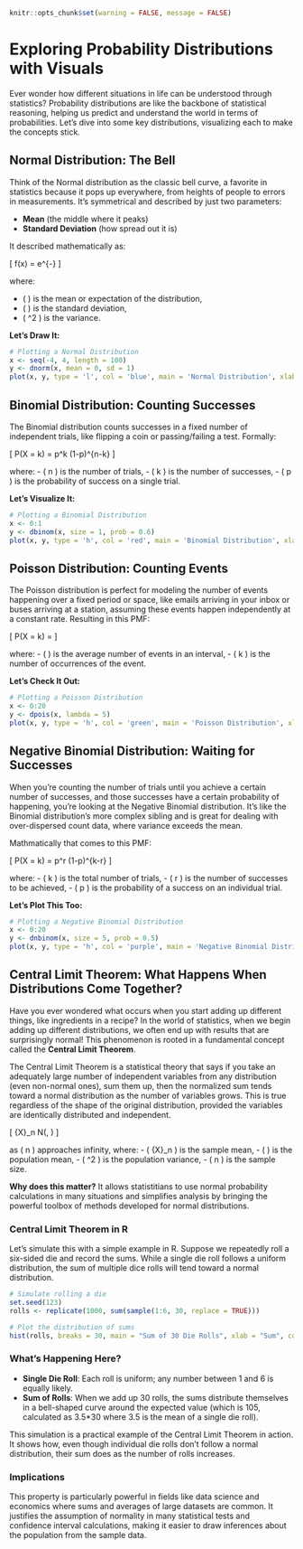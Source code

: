 ```r
knitr::opts_chunk$set(warning = FALSE, message = FALSE) 

```

# Exploring Probability Distributions with Visuals

Ever wonder how different situations in life can be understood through statistics? Probability distributions are like the backbone of statistical reasoning, helping us predict and understand the world in terms of probabilities. Let's dive into some key distributions, visualizing each to make the concepts stick.

## Normal Distribution: The Bell 

Think of the Normal distribution as the classic bell curve, a favorite in statistics because it pops up everywhere, from heights of people to errors in measurements. It's symmetrical and described by just two parameters:

- **Mean** (the middle where it peaks)
- **Standard Deviation** (how spread out it is)

It described mathematically as:

\[ f(x) = \frac{1}{\sqrt{2\pi\sigma^2}} e^{-\frac{(x-\mu)^2}{2\sigma^2}} \]

where:

- \( \mu \) is the mean or expectation of the distribution,
- \( \sigma \) is the standard deviation,
- \( \sigma^2 \) is the variance.

**Let's Draw It:**

```r
# Plotting a Normal Distribution
x <- seq(-4, 4, length = 100)
y <- dnorm(x, mean = 0, sd = 1)
plot(x, y, type = 'l', col = 'blue', main = 'Normal Distribution', xlab = 'X', ylab = 'Probability Density')
```

## Binomial Distribution: Counting Successes

The Binomial distribution counts successes in a fixed number of independent trials, like flipping a coin or passing/failing a test. Formally:

\[ P(X = k) = \binom{n}{k} p^k (1-p)^{n-k} \]

where:
- \( n \) is the number of trials,
- \( k \) is the number of successes,
- \( p \) is the probability of success on a single trial.

**Let's Visualize It:**

```r
# Plotting a Binomial Distribution
x <- 0:1
y <- dbinom(x, size = 1, prob = 0.6)
plot(x, y, type = 'h', col = 'red', main = 'Binomial Distribution', xlab = 'Number of Successes', ylab = 'Probability')
```

## Poisson Distribution: Counting Events

The Poisson distribution is perfect for modeling the number of events happening over a fixed period or space, like emails arriving in your inbox or buses arriving at a station, assuming these events happen independently at a constant rate. Resulting in this PMF:


\[ P(X = k) = \frac{\lambda^k e^{-\lambda}}{k!} \]

where:
- \( \lambda \) is the average number of events in an interval,
- \( k \) is the number of occurrences of the event.

**Let's Check It Out:**

```r
# Plotting a Poisson Distribution
x <- 0:20
y <- dpois(x, lambda = 5)
plot(x, y, type = 'h', col = 'green', main = 'Poisson Distribution', xlab = 'Number of Events', ylab = 'Probability')
```

## Negative Binomial Distribution: Waiting for Successes

When you're counting the number of trials until you achieve a certain number of successes, and those successes have a certain probability of happening, you're looking at the Negative Binomial distribution. It's like the Binomial distribution's more complex sibling and is great for dealing with over-dispersed count data, where variance exceeds the mean.

Mathmatically that comes to this PMF:

\[ P(X = k) = \binom{k-1}{r-1} p^r (1-p)^{k-r} \]

where:
- \( k \) is the total number of trials,
- \( r \) is the number of successes to be achieved,
- \( p \) is the probability of a success on an individual trial.

**Let's Plot This Too:**

```r
# Plotting a Negative Binomial Distribution
x <- 0:20
y <- dnbinom(x, size = 5, prob = 0.5)
plot(x, y, type = 'h', col = 'purple', main = 'Negative Binomial Distribution', xlab = 'Number of Trials', ylab = 'Probability')
```


## Central Limit Theorem: What Happens When Distributions Come Together?

Have you ever wondered what occurs when you start adding up different things, like ingredients in a recipe? In the world of statistics, when we begin adding up different distributions, we often end up with results that are surprisingly normal! This phenomenon is rooted in a fundamental concept called the **Central Limit Theorem**.


The Central Limit Theorem is a statistical theory that says if you take an adequately large number of independent variables from any distribution (even non-normal ones), sum them up, then the normalized sum tends toward a normal distribution as the number of variables grows. This is true regardless of the shape of the original distribution, provided the variables are identically distributed and independent.

\[ \bar{X}_n \sim N\left(\mu, \frac{\sigma^2}{n}\right) \]

as \( n \) approaches infinity, where:
- \( \bar{X}_n \) is the sample mean,
- \( \mu \) is the population mean,
- \( \sigma^2 \) is the population variance,
- \( n \) is the sample size.


**Why does this matter?** It allows statistitians to use normal probability calculations in many situations and simplifies analysis by bringing the powerful toolbox of methods developed for normal distributions.

### Central Limit Theorem in R

Let’s simulate this with a simple example in R. Suppose we repeatedly roll a six-sided die and record the sums. While a single die roll follows a uniform distribution, the sum of multiple dice rolls will tend toward a normal distribution.

```r
# Simulate rolling a die
set.seed(123)
rolls <- replicate(1000, sum(sample(1:6, 30, replace = TRUE)))

# Plot the distribution of sums
hist(rolls, breaks = 30, main = "Sum of 30 Die Rolls", xlab = "Sum", col = "darkblue", border = "white")
```

### What's Happening Here?

- **Single Die Roll**: Each roll is uniform; any number between 1 and 6 is equally likely.
- **Sum of Rolls**: When we add up 30 rolls, the sums distribute themselves in a bell-shaped curve around the expected value (which is 105, calculated as 3.5*30 where 3.5 is the mean of a single die roll).

This simulation is a practical example of the Central Limit Theorem in action. It shows how, even though individual die rolls don’t follow a normal distribution, their sum does as the number of rolls increases.

### Implications

This property is particularly powerful in fields like data science and economics where sums and averages of large datasets are common. It justifies the assumption of normality in many statistical tests and confidence interval calculations, making it easier to draw inferences about the population from the sample data.

